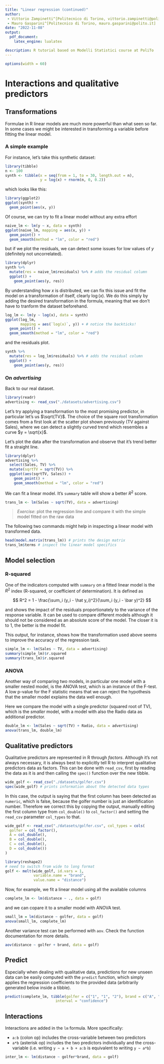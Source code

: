 ```yaml
---
title: "Linear regression (continued)"
author: 
 - Vittorio Zampinetti^[Politecnico di Torino, vittorio.zampinetti@polito.it]
 - Mauro Gasparini^[Politecnico di Torino, mauro.gasparini@polito.it]
date: "2022-11-08"
output:
  pdf_document: 
    latex_engine: lualatex

description: R tutorial based on Modelli Statistici course at PoliTo
---
```


```r
options(width = 60)
```

# Interactions and qualitative predictors

## Transformations

Formulae in R linear models are much more powerful than
what seen so far. In some cases we might be interested in
transforming a variable before fitting the linear model.

### A simple example

For instance, let's take this synthetic dataset:

```r
library(tibble)
n <- 100
synth <- tibble(x = seq(from = 1, to = 30, length.out = n),
                y = log(x) + rnorm(n, 0, 0.2))
```

which looks like this:

```r
library(ggplot2)
ggplot(synth) +
  geom_point(aes(x, y))
```

Of course, we can try to fit a linear model without any
extra effort

```r
naive_lm <- lm(y ~ x, data = synth)
ggplot(naive_lm, mapping = aes(x, y)) +
  geom_point() +
  geom_smooth(method = "lm", color = "red")
```

but if we plot the residuals, we can detect some issues for low
values of $y$ (definitely not uncorrelated).

```r
library(dplyr)
synth %>%
  mutate(res = naive_lm$residuals) %>% # adds the residual column
  ggplot() +
    geom_point(aes(y, res))
```

By understanding how $x$ is distributed, we can fix this issue
and fit the model on a transformation of itself, clearly $\log(x)$.
We do this simply by adding the desired transformation in the 
formula, meaning that we don't have to tranform the dataset beforehand.

```r
log_lm <- lm(y ~ log(x), data = synth)
ggplot(log_lm, 
       mapping = aes(`log(x)`, y)) + # notice the backticks!
  geom_point() +
  geom_smooth(method = "lm", color = "red")
```

and the residuals plot.

```r
synth %>%
  mutate(res = log_lm$residuals) %>% # adds the residual column
  ggplot() +
    geom_point(aes(y, res))
```

### On _advertising_

Back to our real dataset.

```r
library(readr)
advertising <- read_csv("./datasets/advertising.csv")
```

Let's try applying a transformation to the most promising
predictor, in particular let's us $\sqrt{TV}$. The choice
of the square root transformation comes from a first look
at the scatter plot shown previously (TV against Sales),
where we can detect a slightly curved trend which resembles
a curve $y = \sqrt{x}$.

Let's plot the data after the transformation and observe
that it's trend better fit a straight line.

```r
library(dplyr)
advertising %>%
  select(Sales, TV) %>%
  mutate(sqrtTV = sqrt(TV)) %>%
  ggplot(aes(sqrtTV, Sales)) +
    geom_point() +
    geom_smooth(method = "lm", color = "red")
```

We can fit a linear model. It's `summary` table
will show a better $R^2$ score.

```r
trans_lm <- lm(Sales ~ sqrt(TV), data = advertising)
```

> *Exercise*: plot the regression line and compare it with
the simple model fitted on the raw data

The following two commands might help in inspecting
a linear model with transformed data.

```r
head(model.matrix(trans_lm)) # prints the design matrix
trans_lm$terms # inspect the linear model specifics
```

## Model selection

### R-squared

One of the indicators computed with `summary` on a fitted linear model
is the $R^2$ index (R-squared, or coefficient of determination). It is defined as

$$
R^2 = 1 - \frac{\sum_i (y_i - \hat y_i)^2}{\sum_i (y_i - \bar y)^2}
$$

and shows the impact of the residuals proportionately to the variance
of the response variable. It can be used to compare different models
although it should not be considered as an absolute score of the model.
The closer it is to 1, the better is the model fit.

This output, for instance, shows how the transformation used above 
seems to improve the accuracy of the regression task.

```r
simple_lm <- lm(Sales ~ TV, data = advertising)
summary(simple_lm)$r.squared
summary(trans_lm)$r.squared
```

### ANOVA

Another way of comparing two models, in particular one model with
a smaller nested model, is the ANOVA test, which is an instance
of the F-test.
A low p-value for the F statistic means that we can reject the hypothesis that
the smaller model explains the data well enough.

Here we compare the model with a single predictor (squared root of TV), which
is the *smaller* model, with a model with also the Radio data as 
additional predictor.

```r
double_lm <- lm(Sales ~ sqrt(TV) + Radio, data = advertising)
anova(trans_lm, double_lm)
```

## Qualitative predictors

Qualitative predictors are represented in R through *factors*.
Although it's not always necessary, it is always best to
explicitly tell R to interpret qualitative predictors data as factors.
This can be done with `read_csv`, first by reading the data as it is
and then calling the `spec()` function over the new tibble.

```r
wide_golf <- read_csv("./datasets/golfer.csv")
spec(wide_golf) # prints information about the detected data types
```

In this case, the output is saying that the first column has
been detected as `numeric`, which is false, because the golfer
number is just an identification number.
Therefore we correct this by copying the output, manually editing
the first column type from `col_double()` to `col_factor()` and
setting the `read_csv` parameter `col_types` to that.

```r
wide_golf <- read_csv("./datasets/golfer.csv", col_types = cols(
  golfer = col_factor(),
  A = col_double(),
  B = col_double(),
  C = col_double(),
  D = col_double())
)

library(reshape2)
# need to switch from wide to long format
golf <- melt(wide_golf, id.vars = 1,
             variable.name = "brand",
             value.name = "distance")
```

Now, for example, we fit a linear model using all the 
available columns

```r
complete_lm <- lm(distance ~ ., data = golf)
```

and we can copare it to a smaller model with ANOVA test.

```r
small_lm = lm(distance ~ golfer, data = golf)
anova(small_lm, complete_lm)
```

Another variance test can be performed with `aov`.
Check the function documentation for more details.
```r
aov(distance ~ golfer + brand, data = golf)
```

## Predict

Especially when dealing with qualitative data, predictions for
new unseen data can be easily computed with the `predict` function,
which simply applies the regression coefficients to the provided data
(arbitrarily generated below inside a tibble).

```r
predict(complete_lm, tibble(golfer = c("1", "1", "2"), brand = c("A", "B", "B")),
                       interval = "confidence")
```

## Interactions

Interactions are added in the `lm` formula. More specifically:


- `a:b` (colon op) includes the cross-variable between two predictors
- `a*b` (asterisk op) includes the two predictors individually and the
  cross-variable (i.e. writing `y ~ a + b + a:b` is equivalent to 
  writing `y ~ a*b`)

```r
inter_lm <- lm(distance ~ golfer*brand, data = golf) 
```
